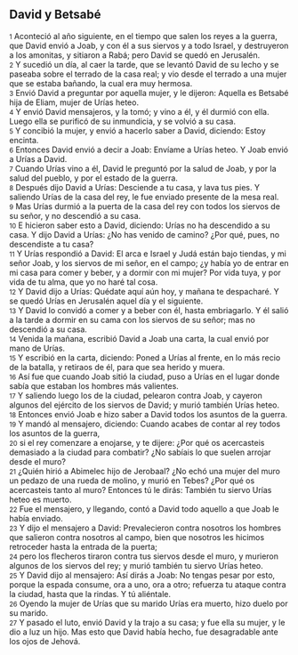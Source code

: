 == David y Betsabé ==

{{anchor|1}} <small>1</small> Aconteció al año siguiente, en el tiempo que salen los reyes a la guerra, que David envió a Joab, y con él a sus siervos y a todo Israel, y destruyeron a los amonitas, y sitiaron a Rabá; pero David se quedó en Jerusalén.<br>
{{anchor|2}} <small>2</small> Y sucedió un día, al caer la tarde, que se levantó David de su lecho y se paseaba sobre el terrado de la casa real; y vio desde el terrado a una mujer que se estaba bañando, la cual era muy hermosa.<br>
{{anchor|3}} <small>3</small> Envió David a preguntar por aquella mujer, y le dijeron: Aquella es Betsabé hija de Eliam, mujer de Urías heteo.<br>
{{anchor|4}} <small>4</small> Y envió David mensajeros, y la tomó; y vino a él, y él durmió con ella. Luego ella se purificó de su inmundicia, y se volvió a su casa.<br>
{{anchor|5}} <small>5</small> Y concibió la mujer, y envió a hacerlo saber a David, diciendo: Estoy encinta.<br>
{{anchor|6}} <small>6</small> Entonces David envió a decir a Joab: Envíame a Urías heteo. Y Joab envió a Urías a David.<br>
{{anchor|7}} <small>7</small> Cuando Urías vino a él, David le preguntó por la salud de Joab, y por la salud del pueblo, y por el estado de la guerra.<br>
{{anchor|8}} <small>8</small> Después dijo David a Urías: Desciende a tu casa, y lava tus pies. Y saliendo Urías de la casa del rey, le fue enviado presente de la mesa real.<br>
{{anchor|9}} <small>9</small> Mas Urías durmió a la puerta de la casa del rey con todos los siervos de su señor, y no descendió a su casa.<br>
{{anchor|10}} <small>10</small> E hicieron saber esto a David, diciendo: Urías no ha descendido a su casa. Y dijo David a Urías: ¿No has venido de camino? ¿Por qué, pues, no descendiste a tu casa?<br>
{{anchor|11}} <small>11</small> Y Urías respondió a David: El arca e Israel y Judá están bajo tiendas, y mi señor Joab, y los siervos de mi señor, en el campo; ¿y había yo de entrar en mi casa para comer y beber, y a dormir con mi mujer? Por vida tuya, y por vida de tu alma, que yo no haré tal cosa.<br>
{{anchor|12}} <small>12</small> Y David dijo a Urías: Quédate aquí aún hoy, y mañana te despacharé. Y se quedó Urías en Jerusalén aquel día y el siguiente.<br>
{{anchor|13}} <small>13</small> Y David lo convidó a comer y a beber con él, hasta embriagarlo. Y él salió a la tarde a dormir en su cama con los siervos de su señor; mas no descendió a su casa.<br>
{{anchor|14}} <small>14</small> Venida la mañana, escribió David a Joab una carta, la cual envió por mano de Urías.<br>
{{anchor|15}} <small>15</small> Y escribió en la carta, diciendo: Poned a Urías al frente, en lo más recio de la batalla, y retiraos de él, para que sea herido y muera.<br>
{{anchor|16}} <small>16</small> Así fue que cuando Joab sitió la ciudad, puso a Urías en el lugar donde sabía que estaban los hombres más valientes.<br>
{{anchor|17}} <small>17</small> Y saliendo luego los de la ciudad, pelearon contra Joab, y cayeron algunos del ejército de los siervos de David; y murió también Urías heteo.<br>
{{anchor|18}} <small>18</small> Entonces envió Joab e hizo saber a David todos los asuntos de la guerra.<br>
{{anchor|19}} <small>19</small> Y mandó al mensajero, diciendo: Cuando acabes de contar al rey todos los asuntos de la guerra,<br>
{{anchor|20}} <small>20</small> si el rey comenzare a enojarse, y te dijere: ¿Por qué os acercasteis demasiado a la ciudad para combatir? ¿No sabíais lo que suelen arrojar desde el muro?<br>
{{anchor|21}} <small>21</small> ¿Quién hirió a Abimelec hijo de Jerobaal? ¿No echó una mujer del muro un pedazo de una rueda de molino, y murió en Tebes? ¿Por qué os acercasteis tanto al muro? Entonces tú le dirás: También tu siervo Urías heteo es muerto.<br>
{{anchor|22}} <small>22</small> Fue el mensajero, y llegando, contó a David todo aquello a que Joab le había enviado.<br>
{{anchor|23}} <small>23</small> Y dijo el mensajero a David: Prevalecieron contra nosotros los hombres que salieron contra nosotros al campo, bien que nosotros les hicimos retroceder hasta la entrada de la puerta;<br>
{{anchor|24}} <small>24</small> pero los flecheros tiraron contra tus siervos desde el muro, y murieron algunos de los siervos del rey; y murió también tu siervo Urías heteo.<br>
{{anchor|25}} <small>25</small> Y David dijo al mensajero: Así dirás a Joab: No tengas pesar por esto, porque la espada consume, ora a uno, ora a otro; refuerza tu ataque contra la ciudad, hasta que la rindas. Y tú aliéntale.<br>
{{anchor|26}} <small>26</small> Oyendo la mujer de Urías que su marido Urías era muerto, hizo duelo por su marido.<br>
{{anchor|27}} <small>27</small> Y pasado el luto, envió David y la trajo a su casa; y fue ella su mujer, y le dio a luz un hijo. Mas esto que David había hecho, fue desagradable ante los ojos de Jehová.<br>
